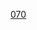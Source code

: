 {{整数
| nav_pre = Category:名数
| list name = [[:分類:名数|:分類:名数]]
| list = {{Numbers digits|70|namespace=:Category:名数}}
| num=70
}}
[[Category:名數|070]]